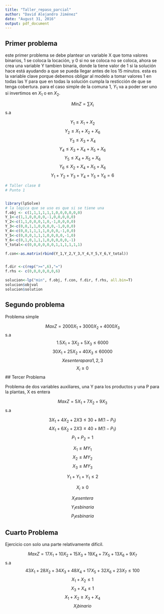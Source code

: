 ```yaml
---
title: "Taller_repaso_parcial"
author: "David Alejandro Jiménez"
date: "August 31, 2016"
output: pdf_document
---
```


## Primer problema

este primer problema se debe plantear un variable X que toma valores binarios, 1 se coloca la locación, y 0 si no se coloca no se coloca, ahora se crea una variable Y tambien binaria, donde la tiene valor de 1 si la solución hace está ayudando a que se pueda llegar antes de los 15 minutos. esta es la variable clave porque debemos obligar al modelo a tomar valores 1 en todas las Y para que en todas la solución cumpla la resticción de que se tenga cobertura. para el caso simple de la comuna 1, $Y_{1}$ va a poder ser uno si invertimos en $X_{1}$ o en $X_{2}$.


$$Min Z=\sum X_{i}$$
s.a

$$Y_{1} \leq X_{1}+X_{2}$$
$$Y_{2} \leq X_{1}+X_{2}+X_{6}$$
$$Y_{3} \leq X_{3}+X_{4}$$
$$Y_{4} \leq X_{3}+X_{4}+X_{5}+X_{6}$$
$$Y_{5} \leq X_{4}+X_{5}+X_{6}$$
$$Y_{6} \leq X_{2}+X_{4}+X_{5}+X_{6}$$
$$Y_{1} +Y_{2} +Y_{3} +Y_{4} +Y_{5} +Y_{6} = 6 $$

```r
# Taller clase 8
# Punto 1


library(lpSolve)
# la lógica que se uso es que si se tiene una 
f.obj <- c(1,1,1,1,1,1,0,0,0,0,0,0)
Y_1<-c(1,1,0,0,0,0,-1,0,0,0,0,0)
Y_2<-c(1,1,0,0,0,1,0,-1,0,0,0,0)
Y_3<-c(0,0,1,1,0,0,0,0,-1,0,0,0)
Y_4<-c(0,0,1,1,1,1,0,0,0,-1,0,0)
Y_5<-c(0,0,0,1,1,1,0,0,0,0,-1,0)
Y_6<-c(0,1,0,1,1,1,0,0,0,0,0,-1)
Y_total<-c(0,0,0,0,0,0,1,1,1,1,1,1)

f.con<-as.matrix(rbind(Y_1,Y_2,Y_3,Y_4,Y_5,Y_6,Y_total))


f.dir <-c(rep(">=",6),"=") 
f.rhs <- c(0,0,0,0,0,0,6)

solucion<-lp("min", f.obj, f.con, f.dir, f.rhs, all.bin=T)
solucion$objval
solucion$solution

```

## Segundo problema

Problema simple

$$Max Z=2000X_{1}+3000X_{2}+4000X_{3}$$
s.a
$$1.5X_{1}+3X_{2}+5X_{3} \leq 6000$$
$$30X_{1}+25X_{2}+40X_{3} \leq 60000$$
$$X es entera para {1,2,3}$$
$$X_{i} \geq 0$$
## Tercer Problema

Problema de dos variables auxiliares, una Y para los productos y una P para la plantas, X es entera

$$Max Z = 5X_{1}+7X_{2}+9X_{3}$$
s.a

$$3X_{1}+4X_{2}+2X{3} \leq 30 +M(1-P_{1})$$
$$4X_{1}+6X_{2}+2X{3} \leq 40 +M(1-P_{1})$$
$$P_{1}+P_{2}=1$$

$$X_{1} \leq MY_{1}$$
$$X_{2} \leq MY_{2}$$
$$X_{3} \leq MY_{3}$$

$$Y_{1}+Y_{1}+Y_{1} \leq 2$$

$$X_{i} \geq 0$$

$$X_{i} es entera$$
$$Y_{i} es binaria$$
$$P_{i} es binaria$$


## Cuarto Problema

Ejercicio con solo una parte relativamente dificil.

$$Max Z= 17X_{1} + 10X_{2} + 15X_{3} + 19X_{4} + 7X_{5} + 13X_{6} + 9X_{7}$$
s.a
$$ 43X_{1} + 28X_{2} + 34X_{3} + 48X_{4} + 17X_{5} + 32X_{6} + 23X_{7} \leq 100 $$
$$X_{1}+X_{2} \leq 1$$
$$X_{3}+X_{4} \leq 1$$
$$X_{1}+X_{2} \geq X_{3}+X_{4} $$
$$X_{i} binario$$

